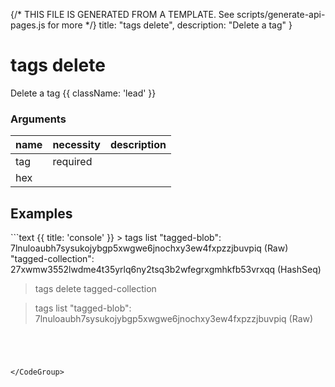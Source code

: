 {/* THIS FILE IS GENERATED FROM A TEMPLATE. See scripts/generate-api-pages.js for more */}
    title: "tags delete",
    description: "Delete a tag"
}

<div className='not-prose mb-5'>
    <Breadcrumbs pages={[
        { name: 'API', href: '/docs/api', current: false },
        { name: 'tags delete', href: '/docs/api/tags-delete', current: true },
    ]} />
</div>

# tags delete

Delete a tag {{ className: 'lead' }}


### Arguments

| name | necessity | description |
| ---- | --------- | ----------- |
| tag  | required |  |
| hex  |  |  |



## Examples

<CodeGroup title="tags delete">
```text {{ title: 'console' }}
> tags list
"tagged-blob": 7lnuloaubh7sysukojybgp5xwgwe6jnochxy3ew4fxpzzjbuvpiq (Raw)
"tagged-collection": 27xwmw3552lwdme4t35yrlq6ny2tsq3b2wfegrxgmhkfb53vrxqq (HashSeq)

> tags delete tagged-collection

> tags list
"tagged-blob": 7lnuloaubh7sysukojybgp5xwgwe6jnochxy3ew4fxpzzjbuvpiq (Raw)
```




</CodeGroup>
